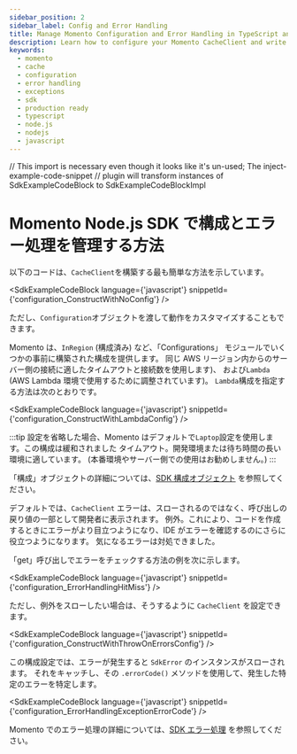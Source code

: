 ```yaml
---
sidebar_position: 2
sidebar_label: Config and Error Handling
title: Manage Momento Configuration and Error Handling in TypeScript and Node.js
description: Learn how to configure your Momento CacheClient and write production-ready error handling code in TypeScript and Node.js
keywords:
  - momento
  - cache
  - configuration
  - error handling
  - exceptions
  - sdk
  - production ready
  - typescript
  - node.js
  - nodejs
  - javascript
---
```


// This import is necessary even though it looks like it's un-used; The inject-example-code-snippet
// plugin will transform instances of SdkExampleCodeBlock to SdkExampleCodeBlockImpl

# Momento Node.js SDK で構成とエラー処理を管理する方法

以下のコードは、`CacheClient`を構築する最も簡単な方法を示しています。

<SdkExampleCodeBlock language={'javascript'} snippetId={'configuration_ConstructWithNoConfig'} />

ただし、`Configuration`オブジェクトを渡して動作をカスタマイズすることもできます。

Momento は、`InRegion` (構成済み) など、「Configurations」 モジュールでいくつかの事前に構築された構成を提供します。
同じ AWS リージョン内からのサーバー側の接続に適したタイムアウトと接続数を使用します)、
および`Lambda` (AWS Lambda 環境で使用するために調整されています)。 `Lambda`構成を指定する方法は次のとおりです。

<SdkExampleCodeBlock language={'javascript'} snippetId={'configuration_ConstructWithLambdaConfig'} />

:::tip
設定を省略した場合、Momento はデフォルトで`Laptop`設定を使用します。この構成は緩和されました
タイムアウト。開発環境または待ち時間の長い環境に適しています。 (本番環境やサーバー側での使用はお勧めしません。)
:::

「構成」オブジェクトの詳細については、[SDK 構成オブジェクト](/cache/develop/basics/client-configuration-objects.md) を参照してください。

デフォルトでは、`CacheClient` エラーは、スローされるのではなく、呼び出しの戻り値の一部として開発者に表示されます。
例外。これにより、コードを作成するときにエラーがより目立つようになり、IDE がエラーを確認するのにさらに役立つようになります。
気になるエラーは対処できました。

「get」呼び出しでエラーをチェックする方法の例を次に示します。

<SdkExampleCodeBlock language={'javascript'} snippetId={'configuration_ErrorHandlingHitMiss'} />

ただし、例外をスローしたい場合は、そうするように `CacheClient` を設定できます。

<SdkExampleCodeBlock language={'javascript'} snippetId={'configuration_ConstructWithThrowOnErrorsConfig'} />

この構成設定では、エラーが発生すると `SdkError` のインスタンスがスローされます。
それをキャッチし、その `.errorCode()` メソッドを使用して、発生した特定のエラーを特定します。

<SdkExampleCodeBlock language={'javascript'} snippetId={'configuration_ErrorHandlingExceptionErrorCode'} />

Momento でのエラー処理の詳細については、[SDK エラー処理](/cache/develop/basics/error-handling-production-readiness.md) を参照してください。
